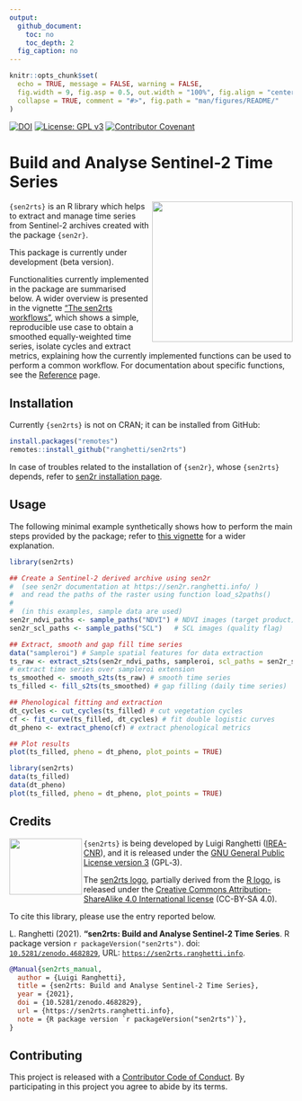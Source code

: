 ```yaml
---
output:
  github_document:
    toc: no
    toc_depth: 2
  fig_caption: no
---
```


<!-- IMPORTANT: do NOT edit README.Rmd! Edit index.Rmd instead, -->
<!-- and generate README.Rmd using utils/code/create_README.sh  -->

```r
knitr::opts_chunk$set(
  echo = TRUE, message = FALSE, warning = FALSE,
  fig.width = 9, fig.asp = 0.5, out.width = "100%", fig.align = "center",
  collapse = TRUE, comment = "#>", fig.path = "man/figures/README/"
)
```

[![DOI](https://zenodo.org/badge/DOI/10.5281/zenodo.4682829.svg)](https://doi.org/10.5281/zenodo.4682829)
[![License: GPL v3](https://img.shields.io/badge/License-GPL%20v3-blue.svg)](http://www.gnu.org/licenses/gpl-3.0)
[![Contributor Covenant](https://img.shields.io/badge/Contributor%20Covenant-v1.4%20adopted-ff69b4.svg)](.github/CODE-OF-CONDUCT.md)

# Build and Analyse Sentinel-2 Time Series

<img src="man/figures/sen2rts_logo_250px.png" width="250" height="250" align="right"/>

`{sen2rts}` is an R library which helps to extract and manage time series
from Sentinel-2 archives created with the package `{sen2r}`.

This package is currently under development (beta version).

Functionalities currently implemented in the package are summarised below.
A wider overview is presented in the vignette 
["The sen2rts workflows"](articles/workflow.md), which shows a simple,
reproducible use case to obtain a smoothed equally-weighted time series, 
isolate cycles and extract metrics,
explaining how the currently implemented functions can be used to perform a 
common workflow.
For documentation about specific functions, see the [Reference](./reference) page.

## Installation

Currently `{sen2rts}` is not on CRAN; it can be installed from GitHub:
```r
install.packages("remotes")
remotes::install_github("ranghetti/sen2rts")
```

In case of troubles related to the installation of `{sen2r}`, whose 
`{sen2rts}` depends, refer to 
[sen2r installation page](https://sen2r.ranghetti.info/articles/installation.html).

## Usage

The following minimal example synthetically shows how to perform the main steps
provided by the package; refer to [this vignette](articles/workflow.md) for a wider explanation.

```r
library(sen2rts)

## Create a Sentinel-2 derived archive using sen2r
#  (see sen2r documentation at https://sen2r.ranghetti.info/ )
#  and read the paths of the raster using function load_s2paths()
#
#  (in this examples, sample data are used)
sen2r_ndvi_paths <- sample_paths("NDVI") # NDVI images (target product)
sen2r_scl_paths <- sample_paths("SCL")   # SCL images (quality flag)

## Extract, smooth and gap fill time series
data("sampleroi") # Sample spatial features for data extraction
ts_raw <- extract_s2ts(sen2r_ndvi_paths, sampleroi, scl_paths = sen2r_scl_paths)
# extract time series over sampleroi extension
ts_smoothed <- smooth_s2ts(ts_raw) # smooth time series
ts_filled <- fill_s2ts(ts_smoothed) # gap filling (daily time series)

## Phenological fitting and extraction
dt_cycles <- cut_cycles(ts_filled) # cut vegetation cycles
cf <- fit_curve(ts_filled, dt_cycles) # fit double logistic curves
dt_pheno <- extract_pheno(cf) # extract phenological metrics

## Plot results
plot(ts_filled, pheno = dt_pheno, plot_points = TRUE)
```
```r
library(sen2rts)
data(ts_filled)
data(dt_pheno)
plot(ts_filled, pheno = dt_pheno, plot_points = TRUE)
```

## Credits

<a href="http://www.irea.cnr.it" target="_blank"><img src="man/figures/irea_logo_200px.png" width="129" height="100" align="left"/></a>

`{sen2rts}` is being developed by Luigi Ranghetti
([IREA-CNR](http://www.irea.cnr.it)), and it is released under the [GNU
General Public License
version 3](https://www.gnu.org/licenses/gpl-3.0.html) (GPL‑3).

The [sen2rts logo](https://github.com/ranghetti/sen2rts/raw/master/man/figures/sen2rts_logo_250px.png),
partially derived from the [R logo](https://www.r-project.org/logo),
is released under the [Creative Commons Attribution-ShareAlike 4.0 International license](https://creativecommons.org/licenses/by-sa/4.0) (CC-BY-SA 4.0).

To cite this library, please use the entry reported below.

L.\ Ranghetti (2021).
**"sen2rts: Build and Analyse Sentinel-2 Time Series**.
R package version `r packageVersion("sen2rts")`.
doi: <a href="https://doi.org/10.5281/zenodo.4682829" target="_blank">`10.5281/zenodo.4682829`</a>,
URL: <a href="https://sen2rts.ranghetti.info" target="_blank">`https://sen2rts.ranghetti.info`</a>.

```bibtex
@Manual{sen2rts_manual,
  author = {Luigi Ranghetti},
  title = {sen2rts: Build and Analyse Sentinel-2 Time Series},
  year = {2021},
  doi = {10.5281/zenodo.4682829},
  url = {https://sen2rts.ranghetti.info},
  note = {R package version `r packageVersion("sen2rts")`},
}
```

## Contributing

This project is released with a [Contributor Code of Conduct](.github/CODE-OF-CONDUCT.md).
By participating in this project you agree to abide by its terms.
